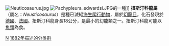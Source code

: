 {{Automatic taxobox
| taxon = Neusticosaurus
| authority = Seeley，1882
| status = fossil
| fossil_range = {{fossil_range|拉丁阶}}
| image = Neusticosaurus pusillus.JPG
| image_caption = ''N. pusillus''的標本 
| type_species=†'''普斯尔扭斯汀科龙 ''N. pusillus''''' 
| type_species_authority=Frass，1881 <small>（原为{{link-en|西姆龙属|Simosaurus}}）</small>
| subdivision_ranks = 种
| subdivision=
*†'''爱德华扭斯汀科龙 ''N. edwardsi''''' <small>Cornalia，1854（原为Pachypleura属）</small>
*†'''普耶尔扭斯汀科龙 ''N. peyeri''''' <small>Sander，1989</small>
*†'''普斯尔扭斯汀科龙 ''N. pusillus''''' <small>Frass，1881（原为{{link-en|西姆龙属|Simosaurus}}）</small>
*†'''斯氏扭斯汀科龙 ''N. staubi''''' <small>Kuhn-Schnyder，1959（原为肿肋龙属）（''疑名''）</small>
*†'''图氏扭斯汀科龙 ''N. toeplitschi''''' <small>Nopcsa，1928（原为Psilotrachelosaurus属）</small>
|synonyms =
{{collapsible list|bullets = true
 |title=<small>属异名</small>
|''Pachypleura'' <br><small>Cornalia，1854</small>
|肿肋龙属 ''Pachypleurosaurus'' <br><small>Broili，1927 (''疑名'')</small>
|''Psilotrachelosaurus'' <br><small>Nopcsa，1928</small>
}}
{{collapsible list|bullets = true
 |title=<small>种异名</small>
|普格玛扭斯汀科龙 ''Neusticosaurus pygmaeus'' <br><small>Fraas，1896</small>
|''Pachypleura edwardsi'' <br><small>Cornalia，1854</small>
|斯氏肿肋龙 ''Pachypleurosaurus staubi'' <br><small>Kuhn-Schnyder，1959（''疑名''）</small>
|''Psilotrachelosaurus toeplitschi'' <br><small>Nopcsa，1928</small>
|普斯尔西姆龙 ''Simosaurus pusillus'' <br><small>Fraas，1881</small>
}}
}}
[[Image:Neuticosaurus.jpg|thumb]]
[[Image:Pachypleura_edwardsi.JPG|thumb]]的一種]] 
'''扭斯汀科龍屬'''（屬名：''Neusticosaurus''）是種已滅絕[[海生爬行動物|海生爬行動物]]，屬於[[幻龍目|幻龍目]]，化石發現於[[德國|德國]]、[[法國|法國]]。扭斯汀科龍身長18公分，是最小的幻龍類之一。扭斯汀科龍可能以[[魚類|魚類]]為食。
{{鰭龍超目|E.}}
{{Taxonbar|from=Q1186209}}

[[Category:幻龍目|N]]
[[Category:1882年描述的分类群|1882年描述的分类群]]

{{Paleo-reptile-stub}}
